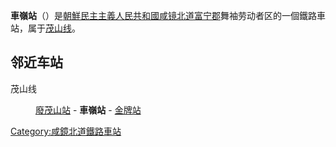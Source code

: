 {{unreferenced|time=2015-02-03T10:13:34+00:00}}
{{朝鮮半島車站資訊
|公司色 = blue
|文字色 = 
|站名 = 車嶺站
|圖片 = 
|pxl = 
|圖片說明 =
|前一站 = [[廢茂山站|廢茂山]]
|前一站距離 = 4.4
|後一站距離 = 3.7
|後一站 = [[金牌站|金牌]]
|所屬路線 = [[茂山线|茂山线]]
|距離 = 18.9
|起點站 = [[古茂山站|古茂山]]
|諺文 = 차령역
|朝鮮漢字 = 車嶺驛
|文觀部式 = 
|馬-賴式 = Ch'aryŏng-yŏk
|副站名 = 
|車站編號 = 
|停站路線數 = 
|所屬公司 = [[朝鮮民主主義人民共和國鐵道省|朝鮮民主主義人民共和國鐵道省]]
|所在地 =[[咸镜北道|咸镜北道]][[富宁郡|富宁郡]]舞袖劳动者区
|車站構造 = 地面车站
|月台配置 = 
|啟用年月日 =
|廢站年月日 = 
|上下車人次 = 
|統計年度 = 
|轉車 = 
|備註 = 
|全寬備註 = 
}}

'''車嶺站'''（{{lang-ko|차령역}}）是[[朝鮮民主主義人民共和國|朝鮮民主主義人民共和國]][[咸镜北道|咸镜北道]][[富宁郡|富宁郡]]舞袖劳动者区的一個鐵路車站，属于[[茂山线|茂山线]]。

==邻近车站==
茂山线
:[[廢茂山站|廢茂山站]] - '''車嶺站''' - [[金牌站|金牌站]]

{{朝鲜铁路小作品}}

{{茂山线}}

[[Category:咸鏡北道鐵路車站|Category:咸鏡北道鐵路車站]]